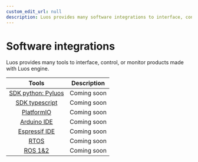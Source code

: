```yaml
---
custom_edit_url: null
description: Luos provides many software integrations to interface, control, or monitor products made with Luos engine.
---
```


# Software integrations

Luos provides many tools to interface, control, or monitor products made with Luos engine.

|  Tools                                             |  Description                                       |
| :------------------------------------------------: | :------------------------------------------------: |
| [SDK python: Pyluos](/documentation/integrations/pyluos)           | Coming soon                                        |
| [SDK typescript](https://github.com/Luos-io/sdk-ts)| Coming soon                                        |
| [PlatformIO](/tutorials/pio)                       | Coming soon                                        |
| [Arduino IDE](/tutorials/arduino)                  | Coming soon                                        |
| [Espressif IDE](/tutorials/esp)                    | Coming soon                                        |
| [RTOS](/tutorials/freertos)                        | Coming soon                                        |
| [ROS 1&2](/documentation/integrations/ros)                         | Coming soon                                        |
